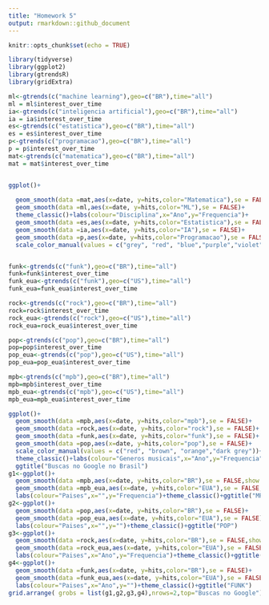```yaml
---
title: "Homework 5"
output: rmarkdown::github_document
---
```


```r
knitr::opts_chunk$set(echo = TRUE)
```


```r
library(tidyverse)
library(ggplot2)
library(gtrendsR)
library(gridExtra)

ml<-gtrends(c("machine learning"),geo=c("BR"),time="all")
ml = ml$interest_over_time
ia<-gtrends(c("inteligencia artificial"),geo=c("BR"),time="all")
ia = ia$interest_over_time
es<-gtrends(c("estatistica"),geo=c("BR"),time="all")
es = es$interest_over_time
p<-gtrends(c("programacao"),geo=c("BR"),time="all")
p = p$interest_over_time
mat<-gtrends(c("matematica"),geo=c("BR"),time="all")
mat = mat$interest_over_time


ggplot()+ 
  
  geom_smooth(data =mat,aes(x=date, y=hits,color="Matematica"),se = FALSE)+
  geom_smooth(data =ml,aes(x=date, y=hits,color="ML"),se = FALSE)+
  theme_classic()+labs(colour="Disciplina",x="Ano",y="Frequencia")+
  geom_smooth(data =es,aes(x=date, y=hits,color="Estatistica"),se = FALSE)+
  geom_smooth(data =ia,aes(x=date, y=hits,color="IA"),se = FALSE)+
  geom_smooth(data =p,aes(x=date, y=hits,color="Programacao"),se = FALSE)+
  scale_color_manual(values = c("grey", "red", "blue","purple","violet") )+ggtitle("Buscas no Google no Brasil")



```


```r
funk<-gtrends(c("funk"),geo=c("BR"),time="all")
funk=funk$interest_over_time
funk_eua<-gtrends(c("funk"),geo=c("US"),time="all")
funk_eua=funk_eua$interest_over_time

rock<-gtrends(c("rock"),geo=c("BR"),time="all")
rock=rock$interest_over_time
rock_eua<-gtrends(c("rock"),geo=c("US"),time="all")
rock_eua=rock_eua$interest_over_time

pop<-gtrends(c("pop"),geo=c("BR"),time="all")
pop=pop$interest_over_time
pop_eua<-gtrends(c("pop"),geo=c("US"),time="all")
pop_eua=pop_eua$interest_over_time

mpb<-gtrends(c("mpb"),geo=c("BR"),time="all")
mpb=mpb$interest_over_time
mpb_eua<-gtrends(c("mpb"),geo=c("US"),time="all")
mpb_eua=mpb_eua$interest_over_time

ggplot()+
  geom_smooth(data =mpb,aes(x=date, y=hits,color="mpb"),se = FALSE)+
  geom_smooth(data =rock,aes(x=date, y=hits,color="rock"),se = FALSE)+
  geom_smooth(data =funk,aes(x=date, y=hits,color="funk"),se = FALSE)+
  geom_smooth(data =pop,aes(x=date, y=hits,color="pop"),se = FALSE)+
  scale_color_manual(values = c("red", "brown", "orange","dark grey"))+
  theme_classic()+labs(colour="Generos musicais",x="Ano",y="Frequencia")+
  ggtitle("Buscas no Google no Brasil")
g1<-ggplot()+
  geom_smooth(data =mpb,aes(x=date, y=hits,color="BR"),se = FALSE,show.legend = FALSE)+
  geom_smooth(data =mpb_eua,aes(x=date, y=hits,color="EUA"),se = FALSE,show.legend = FALSE)+
  labs(colour="Paises",x="",y="Frequencia")+theme_classic()+ggtitle("MPB")
g2<-ggplot()+
  geom_smooth(data =pop,aes(x=date, y=hits,color="BR"),se = FALSE)+
  geom_smooth(data =pop_eua,aes(x=date, y=hits,color="EUA"),se = FALSE)+
  labs(colour="Paises",x="",y="")+theme_classic()+ggtitle("POP")
g3<-ggplot()+
  geom_smooth(data =rock,aes(x=date, y=hits,color="BR"),se = FALSE,show.legend = FALSE)+
  geom_smooth(data =rock_eua,aes(x=date, y=hits,color="EUA"),se = FALSE,show.legend = FALSE)+
  labs(colour="Paises",x="Ano",y="Frequencia")+theme_classic()+ggtitle(" ROCK")
g4<-ggplot()+
  geom_smooth(data =funk,aes(x=date, y=hits,color="BR"),se = FALSE)+
  geom_smooth(data =funk_eua,aes(x=date, y=hits,color="EUA"),se = FALSE)+
  labs(colour="Paises",x="Ano",y="")+theme_classic()+ggtitle("FUNK")
grid.arrange( grobs = list(g1,g2,g3,g4),nrows=2,top="Buscas no Google")
```

